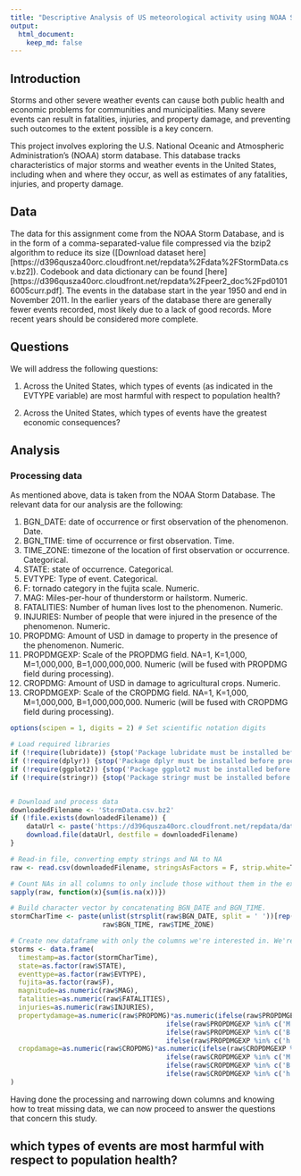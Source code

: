 ```yaml
---
title: "Descriptive Analysis of US meteorological activity using NOAA Storm Database"
output: 
  html_document:
    keep_md: false
---
```


## Introduction

Storms and other severe weather events can cause both public health and economic problems for communities and municipalities. Many severe events can result in fatalities, injuries, and property damage, and preventing such outcomes to the extent possible is a key concern.

This project involves exploring the U.S. National Oceanic and Atmospheric Administration's (NOAA) storm database. This database tracks characteristics of major storms and weather events in the United States, including when and where they occur, as well as estimates of any fatalities, injuries, and property damage.

## Data

The data for this assignment come from the NOAA Storm Database, and is in the form of a comma-separated-value file compressed via the bzip2 algorithm to reduce its size ([Download dataset here][https://d396qusza40orc.cloudfront.net/repdata%2Fdata%2FStormData.csv.bz2]). Codebook and data dictionary can be found [here][https://d396qusza40orc.cloudfront.net/repdata%2Fpeer2_doc%2Fpd01016005curr.pdf]. The events in the database start in the year 1950 and end in November 2011. In the earlier years of the database there are generally fewer events recorded, most likely due to a lack of good records. More recent years should be considered more complete.

## Questions

We will address the following questions:

1. Across the United States, which types of events (as indicated in the EVTYPE variable) are most harmful with respect to population health?

2. Across the United States, which types of events have the greatest economic consequences?

## Analysis

### Processing data

As mentioned above, data is taken from the NOAA Storm Database. The relevant data for our analysis are the following:

1. BGN_DATE: date of occurrence or first observation of the phenomenon. Date.
2. BGN_TIME: time of occurrence or first observation. Time.
3. TIME_ZONE: timezone of the location of first observation or occurrence. Categorical.
5. STATE: state of occurrence. Categorical.
6. EVTYPE: Type of event. Categorical.
7. F: tornado category in the fujita scale. Numeric.
8. MAG: Miles-per-hour of thunderstorm or hailstorm. Numeric.
10. FATALITIES: Number of human lives lost to the phenomenon. Numeric.
11. INJURIES: Number of people that were injured in the presence of the phenomenon. Numeric.
12. PROPDMG: Amount of USD in damage to property in the presence of the phenomenon. Numeric.
13. PROPDMGEXP: Scale of the PROPDMG field. NA=1, K=1,000, M=1,000,000, B=1,000,000,000. Numeric (will be fused with PROPDMG field during processing).
14. CROPDMG: Amount of USD in damage to agricultural crops. Numeric.
15. CROPDMGEXP: Scale of the CROPDMG field. NA=1, K=1,000, M=1,000,000, B=1,000,000,000. Numeric (will be fused with CROPDMG field during processing).

```r
options(scipen = 1, digits = 2) # Set scientific notation digits

# Load required libraries
if (!require(lubridate)) {stop('Package lubridate must be installed before proceeding.')}
if (!require(dplyr)) {stop('Package dplyr must be installed before proceeding.')}
if (!require(ggplot2)) {stop('Package ggplot2 must be installed before proceeding.')}
if (!require(stringr)) {stop('Package stringr must be installed before proceeding.')}


# Download and process data
downloadedFilename <- 'StormData.csv.bz2'
if (!file.exists(downloadedFilename)) {
    dataUrl <- paste('https://d396qusza40orc.cloudfront.net/repdata/data/',downloadedFilename, sep = '')
    download.file(dataUrl, destfile = downloadedFilename)
}

# Read-in file, converting empty strings and NA to NA
raw <- read.csv(downloadedFilename, stringsAsFactors = F, strip.white=T, na.strings=c('NA',''))

# Count NAs in all columns to only include those without them in the exploration.
sapply(raw, function(x){sum(is.na(x))})

# Build character vector by concatenating BGN_DATE and BGN_TIME.
stormCharTime <- paste(unlist(strsplit(raw$BGN_DATE, split = ' '))[rep(c(T,F), (nrow(raw)/2))],
                       raw$BGN_TIME, raw$TIME_ZONE)

# Create new dataframe with only the columns we're interested in. We're also merging crop and property damage amount with their respective scales.
storms <- data.frame(
  timestamp=as.factor(stormCharTime),
  state=as.factor(raw$STATE),
  eventtype=as.factor(raw$EVTYPE),
  fujita=as.factor(raw$F),
  magnitude=as.numeric(raw$MAG),
  fatalities=as.numeric(raw$FATALITIES),
  injuries=as.numeric(raw$INJURIES),
  propertydamage=as.numeric(raw$PROPDMG)*as.numeric(ifelse(raw$PROPDMGEXP %in% c('k','K'), 1000,
                                       ifelse(raw$PROPDMGEXP %in% c('M','m'), 1000000,
                                       ifelse(raw$PROPDMGEXP %in% c('B','b'), 1000000000,
                                       ifelse(raw$PROPDMGEXP %in% c('h','H'), 100,1))))),
  cropdamage=as.numeric(raw$CROPDMG)*as.numeric(ifelse(raw$CROPDMGEXP %in% c('k','K'), 1000,
                                       ifelse(raw$CROPDMGEXP %in% c('M','m'), 1000000,
                                       ifelse(raw$CROPDMGEXP %in% c('B','b'), 1000000000,
                                       ifelse(raw$CROPDMGEXP %in% c('h','H'), 100,1)))))
)
```

Having done the processing and narrowing down columns and knowing how to treat missing data, we can now proceed to answer the questions that concern this study.

## which types of events are most harmful with respect to population health? 

